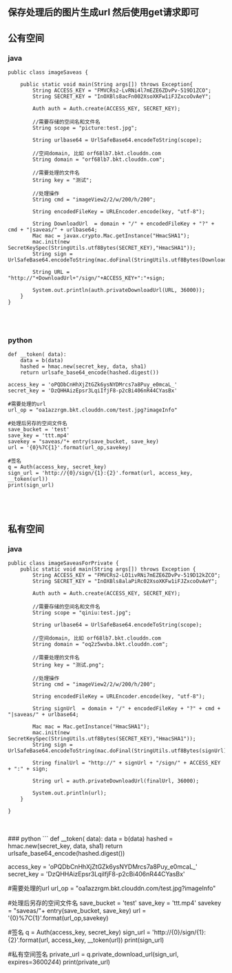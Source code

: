 ## 保存处理后的图片生成url 然后使用get请求即可

## 公有空间

### java

````
public class imageSaveas {

    public static void main(String args[]) throws Exception{
        String ACCESS_KEY = "FMVCRs2-LvRNi4l7mEZE6ZDvPv-519D1ZCO";
        String SECRET_KEY = "InOXBls8acFn002XsoXKFw1iFJZxcoOvAeY";

        Auth auth = Auth.create(ACCESS_KEY, SECRET_KEY);

        //需要存储的空间名和文件名
        String scope = "picture:test.jpg";

        String urlbase64 = UrlSafeBase64.encodeToString(scope);

        //空间domain, 比如 orf68lb7.bkt.clouddn.com
        String domain = "orf68lb7.bkt.clouddn.com";

        //需要处理的文件名
        String key = "测试";

        //处理操作
        String cmd = "imageView2/2/w/200/h/200";

        String encodedFileKey = URLEncoder.encode(key, "utf-8");

        String DownloadUrl  = domain + "/" + encodedFileKey + "?" + cmd + "|saveas/" + urlbase64;
        Mac mac = javax.crypto.Mac.getInstance("HmacSHA1");
        mac.init(new SecretKeySpec(StringUtils.utf8Bytes(SECRET_KEY),"HmacSHA1"));
        String sign = UrlSafeBase64.encodeToString(mac.doFinal(StringUtils.utf8Bytes(DownloadUrl)));

        String URL = "http://"+DownloadUrl+"/sign/"+ACCESS_KEY+":"+sign;

        System.out.println(auth.privateDownloadUrl(URL, 36000));
    }
}
````
<br/>
<br/>

### python
````
def __token( data):
    data = b(data)
    hashed = hmac.new(secret_key, data, sha1)
    return urlsafe_base64_encode(hashed.digest())

access_key = 'oPQDbCnHhXjZtGZk6ysNYDMrcs7a8Puy_e0mcaL_'
secret_key = 'DzQHHAizEpsr3LqiIfjF8-p2cBi406nR44CYasBx'

#需要处理的url
url_op = "oa1azzrgm.bkt.clouddn.com/test.jpg?imageInfo"

#处理后另存的空间文件名
save_bucket = 'test'
save_key = 'ttt.mp4'
savekey = "saveas/"+ entry(save_bucket, save_key)
url = '{0}%7C{1}'.format(url_op,savekey)

#签名
q = Auth(access_key, secret_key)
sign_url = 'http://{0}/sign/{1}:{2}'.format(url, access_key, __token(url))
print(sign_url)
````
<br/>
<br/>

## 私有空间

### java
```
public class imageSaveasForPrivate {
    public static void main(String args[]) throws Exception {
        String ACCESS_KEY = "FMVCRs2-LO1ivRNi7mEZE6ZDvPv-519D12kZCO";
        String SECRET_KEY = "InOXBls8alaPiRc02XsoXKFw1iFJZxcoOvAeY";

        Auth auth = Auth.create(ACCESS_KEY, SECRET_KEY);

        //需要存储的空间名和文件名
        String scope = "qiniu:test.jpg";

        String urlbase64 = UrlSafeBase64.encodeToString(scope);

        //空间domain, 比如 orf68lb7.bkt.clouddn.com
        String domain = "oq2z5wvba.bkt.clouddn.com";

        //需要处理的文件名
        String key = "测试.png";

        //处理操作
        String cmd = "imageView2/2/w/200/h/200";

        String encodedFileKey = URLEncoder.encode(key, "utf-8");

        String signUrl  = domain + "/" + encodedFileKey + "?" + cmd + "|saveas/" + urlbase64;

        Mac mac = Mac.getInstance("HmacSHA1");
        mac.init(new SecretKeySpec(StringUtils.utf8Bytes(SECRET_KEY),"HmacSHA1"));
        String sign = UrlSafeBase64.encodeToString(mac.doFinal(StringUtils.utf8Bytes(signUrl)));

        String finalUrl = "http://" + signUrl + "/sign/" + ACCESS_KEY + ":" + sign;
        
        String url = auth.privateDownloadUrl(finalUrl, 36000);

        System.out.println(url);
    }
    
}
```
<br/>
<br/>
### python
```
def __token( data):
    data = b(data)
    hashed = hmac.new(secret_key, data, sha1)
    return urlsafe_base64_encode(hashed.digest())

access_key = 'oPQDbCnHhXjZtGZk6ysNYDMrcs7a8Puy_e0mcaL_'
secret_key = 'DzQHHAizEpsr3LqiIfjF8-p2cBi406nR44CYasBx'

#需要处理的url
url_op = "oa1azzrgm.bkt.clouddn.com/test.jpg?imageInfo"

#处理后另存的空间文件名
save_bucket = 'test'
save_key = 'ttt.mp4'
savekey = "saveas/"+ entry(save_bucket, save_key)
url = '{0}%7C{1}'.format(url_op,savekey)

#签名
q = Auth(access_key, secret_key)
sign_url = 'http://{0}/sign/{1}:{2}'.format(url, access_key, __token(url))
print(sign_url)

#私有空间签名
private_url = q.private_download_url(sign_url, expires=3600*24*4)
print(private_url)
```